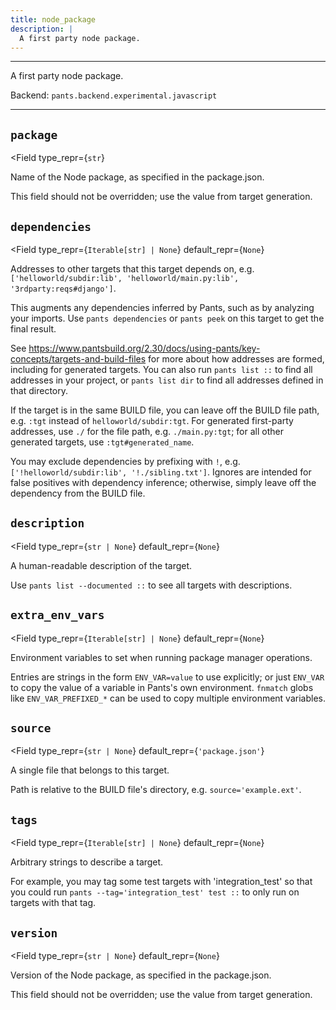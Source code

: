 ```yaml
---
title: node_package
description: |
  A first party node package.
---
```



---

A first party node package.

Backend: <span className="color--primary">`pants.backend.experimental.javascript`</span>

---

<span className={styles.options}>

## `package`

<Field
    type_repr={`str`}
>

Name of the Node package, as specified in the package.json.

This field should not be overridden; use the value from target generation.

</Field>

## `dependencies`

<Field
    type_repr={`Iterable[str] | None`}
    default_repr={`None`}
>

Addresses to other targets that this target depends on, e.g. `['helloworld/subdir:lib', 'helloworld/main.py:lib', '3rdparty:reqs#django']`.

This augments any dependencies inferred by Pants, such as by analyzing your imports. Use `pants dependencies` or `pants peek` on this target to get the final result.

See https://www.pantsbuild.org/2.30/docs/using-pants/key-concepts/targets-and-build-files for more about how addresses are formed, including for generated targets. You can also run `pants list ::` to find all addresses in your project, or `pants list dir` to find all addresses defined in that directory.

If the target is in the same BUILD file, you can leave off the BUILD file path, e.g. `:tgt` instead of `helloworld/subdir:tgt`. For generated first-party addresses, use `./` for the file path, e.g. `./main.py:tgt`; for all other generated targets, use `:tgt#generated_name`.

You may exclude dependencies by prefixing with `!`, e.g. `['!helloworld/subdir:lib', '!./sibling.txt']`. Ignores are intended for false positives with dependency inference; otherwise, simply leave off the dependency from the BUILD file.

</Field>

## `description`

<Field
    type_repr={`str | None`}
    default_repr={`None`}
>

A human-readable description of the target.

Use `pants list --documented ::` to see all targets with descriptions.

</Field>

## `extra_env_vars`

<Field
    type_repr={`Iterable[str] | None`}
    default_repr={`None`}
>

Environment variables to set when running package manager operations.

Entries are strings in the form `ENV_VAR=value` to use explicitly; or just `ENV_VAR` to copy the value of a variable in Pants&#x27;s own environment. `fnmatch` globs like `ENV_VAR_PREFIXED_*` can be used to copy multiple environment variables.

</Field>

## `source`

<Field
    type_repr={`str | None`}
    default_repr={`'package.json'`}
>

A single file that belongs to this target.

Path is relative to the BUILD file&#x27;s directory, e.g. `source='example.ext'`.

</Field>

## `tags`

<Field
    type_repr={`Iterable[str] | None`}
    default_repr={`None`}
>

Arbitrary strings to describe a target.

For example, you may tag some test targets with &#x27;integration_test&#x27; so that you could run `pants --tag='integration_test' test ::` to only run on targets with that tag.

</Field>

## `version`

<Field
    type_repr={`str | None`}
    default_repr={`None`}
>

Version of the Node package, as specified in the package.json.

This field should not be overridden; use the value from target generation.

</Field>

</span>
